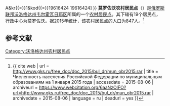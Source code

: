 {{Infobox Settlement
| official_name = 莫罗佐沃农村居民点
| native_name = Сельское поселение Морозовское
| settlement_type = [[农村居民点|农村居民点]]
| subdivision_type = [[国家|国家]]
| subdivision_type1 = [[州_(俄罗斯)|州]]
| subdivision_type2 = [[区_(苏联)|区]]
| subdivision_name = {{RUS}}
| subdivision_name1 = [[沃洛格达州|沃洛格达州]]
| subdivision_name2 = [[韦尔霍瓦日耶区|韦尔霍瓦日耶区]]
| seat_type = 行政中心
| seat = 莫罗佐沃
| population_as_of=2015
| population_footnotes = <ref name=stat />
| population_total = 847
| coordinates_display = inline,title
| latd =  | latm =  | lats =  | latNS = N
| longd =  | longm =  | longs =  | longEW = E
| timezone = [[莫斯科时间|MSK]]
| utc_offset = +3
| blank_name = [[俄罗斯市政土地区划代码|OKTMO编码]]
| blank_info = [http://classif.spb.ru/classificators/view/tma.php?st{{=}}A&kr{{=}}1&kod{{=}}19616424 19616424]
}}
'''莫罗佐沃农村居民点'''（{{lang-ru|Сельское поселение Морозовское}}）是[[俄罗斯联邦|俄罗斯联邦]][[沃洛格达州|沃洛格达州]][[韦尔霍瓦日耶区|韦尔霍瓦日耶区]]所属的一个[[农村居民点|农村居民点]]。其下辖有19个居民点，行政中心为莫罗佐沃。据2015年统计，该农村居民点的人口为847人。<ref name=stat>{{ cite web | url = http://www.gks.ru/free_doc/doc_2015/bul_dr/mun_obr2015.rar | title = Численность населения Российской Федерации по муниципальным образованиям на 1 января 2015 года | accessdate = 2015-08-06 | archiveurl = https://www.webcitation.org/6aaNzOlFO?url=http://www.gks.ru/free_doc/doc_2015/bul_dr/mun_obr2015.rar | archivedate = 2015-08-06 | language = ru | deadurl = yes }}</ref>

== 参考文献 ==
{{reflist}}

{{Russia-stub}}

[[Category:沃洛格达州农村居民点|Category:沃洛格达州农村居民点]]